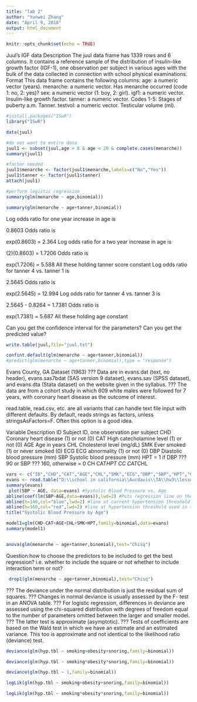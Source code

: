 ---
title: "lab 2"
author: "Yunwei Zhang"
date: "April 9, 2018"
output: html_document
---

```{r setup, include=FALSE}
knitr::opts_chunk$set(echo = TRUE)
```

Juul's IGF data
Description
The juul data frame has 1339 rows and 6 columns. It contains a reference sample
of the distribution of insulin-like growth factor (IGF-1), one observation per
subject in various ages with the bulk of the data collected in connection with
school physical examinations.
Format
This data frame contains the following columns:
age: a numeric vector (years).
menarche: a numeric vector. Has menarche occurred (code 1: no, 2: yes)?
sex: a numeric vector (1: boy, 2: girl).
igf1: a numeric vector. Insulin-like growth factor.
tanner: a numeric vector. Codes 1-5: Stages of puberty a.m. Tanner.
testvol: a numeric vector. Testicular volume (ml). 

```{r}
#install.packages("ISwR")
library("ISwR")

data(juul)

#do not want to entire data
juul1 <- subset(juul,age > 8 & age < 20 & complete.cases(menarche))
summary(juul1)


```


```{r}
#factor needed
juul1$menarche <- factor(juul1$menarche,labels=c("No","Yes"))
juul1$tanner <- factor(juul1$tanner)
attach(juul1)

#perform logistic regression
summary(glm(menarche ~ age,binomial))


```

```{r}
summary(glm(menarche ~ age+tanner,binomial))


```


Log odds ratio for one year increase in age is









0.8603
Odds ratio is 








exp(0.8603) = 2.364
Log odds ratio for a two year increase in age is 










(2)(0.8603) = 1.7206
Odds ratio is 









exp(1.7206) = 5.588
All these holding tanner score constant
Log odds ratio for tanner 4 vs. tanner 1 is 








2.5645
Odds ratio is 













exp(2.5645) = 12.994
Log odds ratio for tanner 4 vs. tanner 3 is 











2.5645 - 0.8264 = 1.7381
Odds ratio is 















exp(1.7381) = 5.687
All these holding age constant


Can you get the confidence interval for the parameters?
Can you get the predicted value?



```{r}
write.table(juul,file="juul.txt")

confint.default(glm(menarche ~ age+tanner,binomial))
#predict(glm(menarche ~ age+tanner,binomial),type = "response")
```

Evans County, GA Dataset (1963)
??? Data are in evans.dat (text, no header), evans.sas7bdat
(SAS version 9 dataset), evans.sav (SPSS dataset), and
evans.dta (Stata dataset) on the website given in the
syllabus.
??? The data are from a cohort study in which 609 white
males were followed for 7 years, with coronary heart
disease as the outcome of interest.

read.table, read.csv, etc. are all variants that
can handle text file input with different
defaults.
By default, reads strings as factors, unless
stringsAsFactors=F. Often this option is a good
idea.

Variable Description
ID Subject ID, one observation per subject
CHD Coronary heart disease (1) or not (0)
CAT High catecholamine level (1) or not (0)
AGE Age in years
CHL Cholesterol level (mg/dL)
SMK Ever smoked (1) or never smoked (0)
ECG ECG abnormality (1) or not (0)
DBP Diastolic blood pressure (mm)
SBP Systolic blood pressure (mm)
HPT = 1 if DBP ???90 or SBP ??? 160, otherwise = 0
CH CAT*HPT
CC CAT*CHL
```{r}
vars <- c("ID","CHD","CAT","AGE","CHL","SMK","ECG","DBP","SBP","HPT","CH","CC")
evans <- read.table("D:\\school in california\\Aucdavis\\TA\\hw3\\lesson data.txt",header=F,col.names=vars)
summary(evans)
 plot(SBP ~ AGE, data=evans) #Systolic Blood Pressure vs. Age
abline(coef(lm(SBP~AGE,data=evans)),lwd=2) #Puts regression line on the plot
abline(h=140,col="blue",lwd=2) #line at current hypertension threshold
abline(h=160,col="red",lwd=2) #line at hypertension threshold used in study
title("Systolic Blood Pressure by Age")
```


```{r}
model1=glm(CHD~CAT+AGE+CHL+SMK+HPT,family=binomial,data=evans)
summary(model1)


```

```{r}



```









```{r}
anova(glm(menarche ~ age+tanner,binomial),test="Chisq")

```





Question:how to choose the predictors to be included to get the best regression?
i.e. whether to include the square or not whether to include interaction term or not?



```{r}
 drop1(glm(menarche ~ age+tanner,binomial),test="Chisq")

```


??? The deviance under the normal distribution is just the residual sum of squares.
??? Changes in normal deviance is usually assessed by the F- test in an ANOVA table.
??? For logistic regression, differences in deviance are assessed using the chi-squared distribution with degrees of freedom equal to the number of parameters omitted between the
larger and smaller model.
??? The latter test is approximate (asymptotic).
??? Tests of coefficients are based on the Wald test in which we have an estimate and an estimated variance. This too is approximate and not identical to the likelihood ratio
(deviance) test.

```{r}
deviance(glm(hyp.tbl ~ smoking+obesity+snoring,family=binomial))

deviance(glm(hyp.tbl ~ smoking*obesity*snoring,family=binomial))

deviance(glm(hyp.tbl ~ 1,family=binomial))

logLik(glm(hyp.tbl ~ smoking+obesity+snoring,family=binomial))

logLik(glm(hyp.tbl ~ smoking*obesity*snoring,family=binomial))

```





















